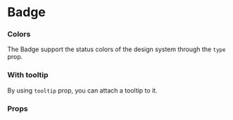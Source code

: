 
# Badge

<Canvas withSource="open">
    <Story id="components-badge--basic" />
</Canvas>

### Colors

The Badge support the status colors of the design system through the `type` prop.

<Canvas>
    <Story id="components-badge--colors" />
</Canvas>

### With tooltip

By using `tooltip` prop, you can attach a tooltip to it.

<Canvas>
    <Story id="components-badge--with-tooltip" />
</Canvas>

### Props

<ArgsTable story={PRIMARY_STORY} />
